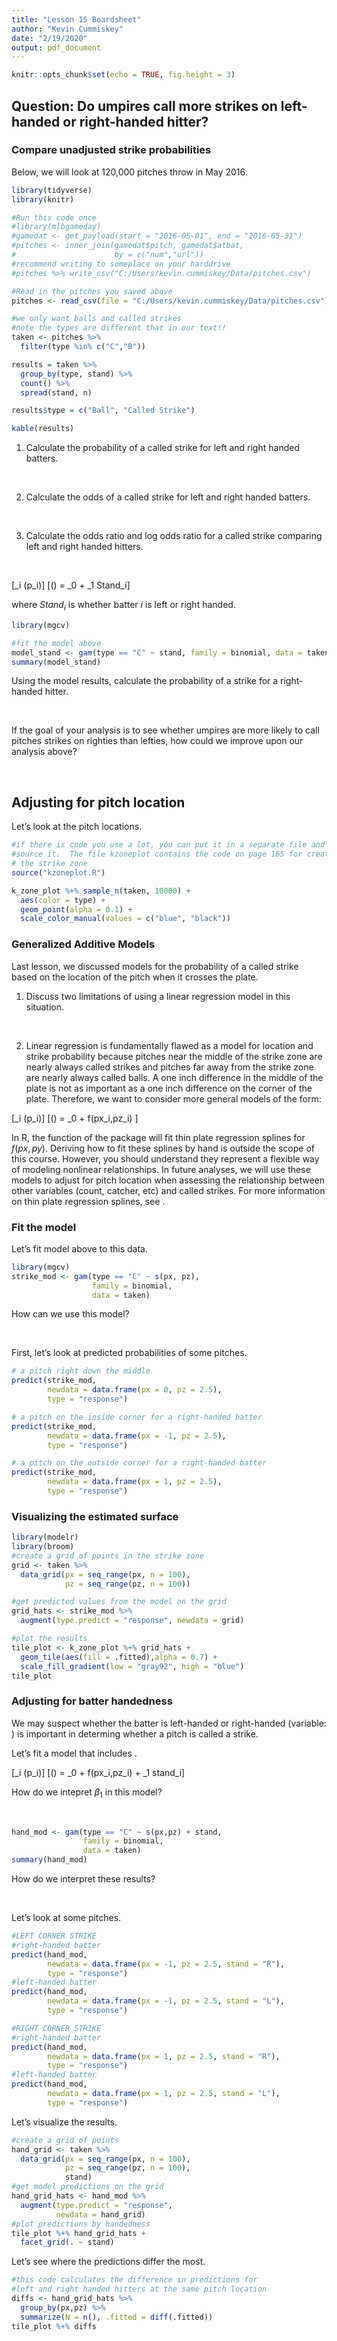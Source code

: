 ```yaml
---
title: "Lesson 15 Boardsheet"
author: "Kevin Cummiskey"
date: "2/19/2020"
output: pdf_document
---
```


```r
knitr::opts_chunk$set(echo = TRUE, fig.height = 3)
```

## Question: Do umpires call more strikes on left-handed or right-handed hitter?

### Compare unadjusted strike probabilities 

Below, we will look at 120,000 pitches throw in May 2016.

```r
library(tidyverse)
library(knitr)

#Run this code once
#library(mlbgameday)
#gamedat <- get_payload(start = "2016-05-01", end = "2016-05-31")
#pitches <- inner_join(gamedat$pitch, gamedat$atbat, 
#                      by = c("num","url"))
#recommend writing to someplace on your harddrive
#pitches %>% write_csv("C:/Users/kevin.cummiskey/Data/pitches.csv")

#Read in the pitches you saved above
pitches <- read_csv(file = "C:/Users/kevin.cummiskey/Data/pitches.csv")

#we only want balls and called strikes
#note the types are different that in our text!!
taken <- pitches %>% 
  filter(type %in% c("C","B"))

results = taken %>% 
  group_by(type, stand) %>% 
  count() %>% 
  spread(stand, n) 

results$type = c("Ball", "Called Strike")

kable(results)
```

1. Calculate the probability of a called strike for left and right handed batters.

&nbsp;

2. Calculate the odds of a called strike for left and right handed batters.

&nbsp;

3. Calculate the odds ratio and log odds ratio for a called strike comparing left and right handed hitters.

&nbsp;

\textbf{Note, we could also get the same results using the following model:}

\[\text{Strike}_i \sim \text{Bernoulli}(p_i)\]
\[\log\left(\frac{p_i}{1-p_i}\right) = \beta_0 + \beta_1 Stand_i\]

where $Stand_i$ is whether batter $i$ is left or right handed.

```r
library(mgcv)

#fit the model above
model_stand <- gam(type == "C" ~ stand, family = binomial, data = taken)
summary(model_stand)
```

Using the model results, calculate the probability of a strike for a right-handed hitter.

&nbsp;

If the goal of your analysis is to see whether umpires are more likely to call \textit{similar} pitches strikes on righties than lefties, how could we improve upon our analysis above?

&nbsp;

## Adjusting for pitch location

Let's look at the pitch locations.  

```r
#if there is code you use a lot, you can put it in a separate file and 
#source it.  The file kzoneplot contains the code on page 165 for creating
# the strike zone
source("kzoneplot.R")

k_zone_plot %+% sample_n(taken, 10000) +
  aes(color = type) + 
  geom_point(alpha = 0.1) +
  scale_color_manual(values = c("blue", "black"))
```


### Generalized Additive Models

Last lesson, we discussed models for the probability of a called strike based on the location of the pitch when it crosses the plate.  

1. Discuss two limitations of using a linear regression model in this situation.

&nbsp;

2. Linear regression is fundamentally flawed as a model for location and strike probability because pitches near the middle of the strike zone are nearly always called strikes and pitches far away from the strike zone are nearly always called balls.  A one inch difference in the middle of the plate is not as important as a one inch difference on the corner of the plate.  Therefore, we want to consider more general models of the form:

\[\text{Strike}_i \sim \text{Bernoulli}(p_i)\]
\[\log\left(\frac{p_i}{1-p_i}\right) = \beta_0 + f(px_i,pz_i) \]

In R, the \texttt{gam} function of the \texttt{mgcv} package will fit thin plate regression splines for $f(px,py)$.  Deriving how to fit these splines by hand is outside the scope of this course.  However, you should understand they represent a flexible way of modeling nonlinear relationships. In future analyses, we will use these models to adjust for pitch location when assessing the relationship between other variables (count, catcher, etc) and called strikes.  For more information on thin plate regression splines, see \url{https://www.mailman.columbia.edu/research/population-health-methods/thin-plate-spline-regression}.


### Fit the model

Let's fit model above to this data.

```r
library(mgcv)
strike_mod <- gam(type == "C" ~ s(px, pz),
                  family = binomial,
                  data = taken)
```

How can we use this model?

&nbsp;

First, let's look at predicted probabilities of some pitches.

```r
# a pitch right down the middle
predict(strike_mod, 
        newdata = data.frame(px = 0, pz = 2.5),
        type = "response")

# a pitch on the inside corner for a right-handed batter
predict(strike_mod, 
        newdata = data.frame(px = -1, pz = 2.5),
        type = "response")

# a pitch on the outside corner for a right-handed batter
predict(strike_mod, 
        newdata = data.frame(px = 1, pz = 2.5),
        type = "response")
```

### Visualizing the estimated surface

```r
library(modelr)
library(broom)
#create a grid of points in the strike zone
grid <- taken %>% 
  data_grid(px = seq_range(px, n = 100),
            pz = seq_range(pz, n = 100))

#get predicted values from the model on the grid
grid_hats <- strike_mod %>% 
  augment(type.predict = "response", newdata = grid)

#plot the results
tile_plot <- k_zone_plot %+% grid_hats + 
  geom_tile(aes(fill = .fitted),alpha = 0.7) + 
  scale_fill_gradient(low = "gray92", high = "blue")
tile_plot
```

### Adjusting for batter handedness

We may suspect whether the batter is left-handed or right-handed (variable: \texttt{stand}) is important in determing whether a pitch is called a strike.

Let's fit a model that includes \texttt{stand}.

\[\text{Strike}_i \sim \text{Bernoulli}(p_i)\]
\[\log\left(\frac{p_i}{1-p_i}\right) = \beta_0 + f(px_i,pz_i) + \beta_1 stand_i\]

How do we intepret $\beta_1$ in this model?

&nbsp;

```r
hand_mod <- gam(type == "C" ~ s(px,pz) + stand,
                family = binomial,
                data = taken)
summary(hand_mod)
```

How do we interpret these results?

&nbsp;

Let's look at some pitches.

```r
#LEFT CORNER STRIKE
#right-handed batter
predict(hand_mod, 
        newdata = data.frame(px = -1, pz = 2.5, stand = "R"),
        type = "response")
#left-handed batter
predict(hand_mod, 
        newdata = data.frame(px = -1, pz = 2.5, stand = "L"),
        type = "response")

#RIGHT CORNER STRIKE
#right-handed batter
predict(hand_mod, 
        newdata = data.frame(px = 1, pz = 2.5, stand = "R"),
        type = "response")
#left-handed batter
predict(hand_mod, 
        newdata = data.frame(px = 1, pz = 2.5, stand = "L"),
        type = "response")
```

Let's visualize the results.

```r
#create a grid of points
hand_grid <- taken %>% 
  data_grid(px = seq_range(px, n = 100),
            pz = seq_range(pz, n = 100),
            stand)
#get model predictions on the grid
hand_grid_hats <- hand_mod %>% 
  augment(type.predict = "response",
          newdata = hand_grid)
#plot predictions by handedness
tile_plot %+% hand_grid_hats +
  facet_grid(. ~ stand)
```

Let's see where the predictions differ the most.

```r
#this code calculates the difference in predictions for 
#left and right handed hitters at the same pitch location
diffs <- hand_grid_hats %>% 
  group_by(px,pz) %>% 
  summarize(N = n(), .fitted = diff(.fitted))
tile_plot %+% diffs
```

